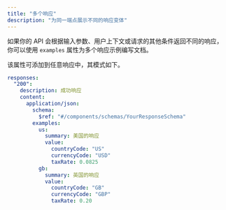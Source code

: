 ```yaml
---
title: "多个响应"
description: "为同一端点展示不同的响应变体"
---
```


如果你的 API 会根据输入参数、用户上下文或请求的其他条件返回不同的响应，你可以使用 `examples` 属性为多个响应示例编写文档。

该属性可添加到任意响应中，其模式如下。

```yaml
responses:
  "200":
    description: 成功响应
    content:
      application/json:
        schema:
          $ref: "#/components/schemas/YourResponseSchema"
        examples:
          us:
            summary: 美国的响应
            value:
              countryCode: "US"
              currencyCode: "USD"
              taxRate: 0.0825
          gb:
            summary: 英国的响应
            value:
              countryCode: "GB"
              currencyCode: "GBP"
              taxRate: 0.20
```
